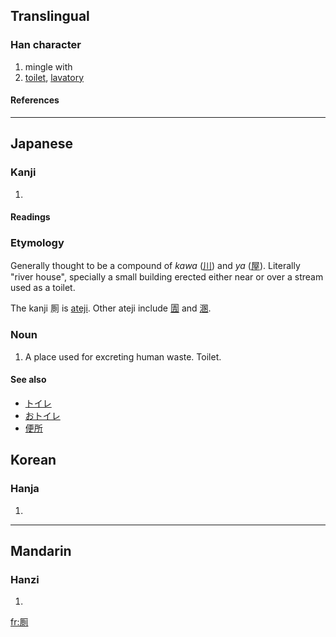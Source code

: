 {{see|厕|廁}}

==Translingual==
===Han character===
{{Han char|rn=27|rad=厂|as=09|sn=11|four=|canj=一月金弓 (MBCN)}}
# mingle with
# [[toilet]], [[lavatory]]
====References====
{{Han ref|kx=0162.130|dkj=02981|dj=0370.010|hdz=10075.120|uh=53A0|ud=21408}}
----
==Japanese==
===Kanji===
{{ja-kanji|grade=|rs=厂09}}
# {{defn|Japanese}} 
====Readings====
{{ja-readings|on=[[し]] (shi)|kun=[[かわや]] (kawaya)}}

===Etymology===

Generally thought to be a compound of ''kawa'' ([[川]]) and ''ya'' ([[屋]]). Literally "river house", specially a small building erected either near or over a stream used as a toilet.

The kanji 厠 is [[ateji]]. Other ateji include [[圊]] and [[溷]].

===Noun===
{{ja-noun|k|hira=かわや|hku=かはや|rom=kawaya}}

#A place used for excreting human waste. Toilet.

====See also====
*[[トイレ]]
*[[おトイレ]]
*[[便所]]

==Korean==
===Hanja===
{{ko-hanja|hangeul=측|rv=cheuk|mr=ch'ŭk}}
# {{defn|Korean}}
----
==Mandarin==
===Hanzi===
{{cmn-hanzi|sim=厕|pin=[[cè]] ([[ce4]])|wg=ts'e<sup>4</sup>}}
# {{defn|Mandarin}}

[[fr:厠]]